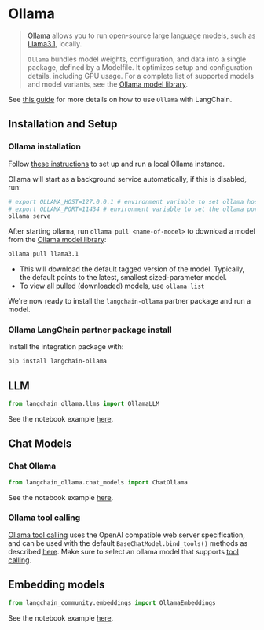 # Ollama

>[Ollama](https://ollama.com/) allows you to run open-source large language models, 
> such as [Llama3.1](https://ai.meta.com/blog/meta-llama-3-1/), locally.
>
>`Ollama` bundles model weights, configuration, and data into a single package, defined by a Modelfile. 
>It optimizes setup and configuration details, including GPU usage.
>For a complete list of supported models and model variants, see the [Ollama model library](https://ollama.ai/library).

See [this guide](/docs/how_to/local_llms) for more details
on how to use `Ollama` with LangChain.

## Installation and Setup
### Ollama installation
Follow [these instructions](https://github.com/ollama/ollama?tab=readme-ov-file#ollama) 
to set up and run a local Ollama instance.

Ollama will start as a background service automatically, if this is disabled, run:

```bash
# export OLLAMA_HOST=127.0.0.1 # environment variable to set ollama host
# export OLLAMA_PORT=11434 # environment variable to set the ollama port
ollama serve
```

After starting ollama, run `ollama pull <name-of-model>` to download a model from the [Ollama model library](https://ollama.ai/library):

```bash
ollama pull llama3.1
```

- This will download the default tagged version of the model. Typically, the default points to the latest, smallest sized-parameter model.
- To view all pulled (downloaded) models, use `ollama list`

We're now ready to install the `langchain-ollama` partner package and run a model.

### Ollama LangChain partner package install
Install the integration package with:
```bash
pip install langchain-ollama
```
## LLM

```python
from langchain_ollama.llms import OllamaLLM
```

See the notebook example [here](/docs/integrations/llms/ollama).

## Chat Models

### Chat Ollama

```python
from langchain_ollama.chat_models import ChatOllama
```

See the notebook example [here](/docs/integrations/chat/ollama).

### Ollama tool calling
[Ollama tool calling](https://ollama.com/blog/tool-support) uses the
OpenAI compatible web server specification, and can be used with
the default `BaseChatModel.bind_tools()` methods
as described [here](/docs/how_to/tool_calling/).
Make sure to select an ollama model that supports [tool calling](https://ollama.com/search?&c=tools).

## Embedding models

```python
from langchain_community.embeddings import OllamaEmbeddings
```

See the notebook example [here](/docs/integrations/text_embedding/ollama).


